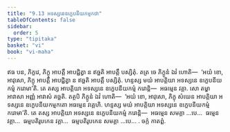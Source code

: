 ```yaml
---
title: "9.13 អទស្សនេឧក្ខេបនីយកម្មកថា"
tableOfContents: false
sidebar:
  order: 5
type: "tipitaka"
basket: "vi"
book: "vi-maha"
---
```



<DynamicBreadcrumb />

<Division number="415" book="vi-maha">

<Paragraph number="1852" book="vi-maha">
ឥធ បន, ភិក្ខវេ, ភិក្ខុ អាបត្តឹ អាបជ្ជិត្វា ន ឥច្ឆតិ អាបត្តឹ បស្សិតុំ. តត្រ ចេ ភិក្ខូនំ ឯវំ ហោតិ—  ‘អយំ ខោ, អាវុសោ, ភិក្ខុ អាបត្តឹ អាបជ្ជិត្វា ន ឥច្ឆតិ អាបត្តឹ បស្សិតុំ. ហន្ទស្ស មយំ អាបត្តិយា អទស្សនេ ឧក្ខេបនីយកម្មំ ករោមា’តិ. តេ តស្ស អាបត្តិយា អទស្សនេ ឧក្ខេបនីយកម្មំ ករោន្តិ—  អធម្មេន វគ្គា. សោ តម្ហា អាវាសា អញ្ញំ អាវាសំ គច្ឆតិ. តត្ថបិ ភិក្ខូនំ ឯវំ ហោតិ—  ‘អយំ ខោ, អាវុសោ, ភិក្ខុ សំឃេន អាបត្តិយា អទស្សនេ ឧក្ខេបនីយកម្មកតោ អធម្មេន វគ្គេហិ. ហន្ទស្ស មយំ អាបត្តិយា អទស្សនេ ឧក្ខេបនីយកម្មំ ករោមា’តិ. តេ តស្ស អាបត្តិយា អទស្សនេ ឧក្ខេបនីយកម្មំ ករោន្តិ—  អធម្មេន សមគ្គា …បេ…  ធម្មេន វគ្គា…  ធម្មបតិរូបកេន វគ្គា…  ធម្មបតិរូបកេន សមគ្គា …បេ… .

</Paragraph>
</Division>

<Paragraph number="1853" type="center" book="vi-maha">
ចក្កំ កាតព្ពំ.
</Paragraph>
